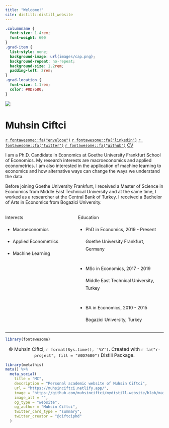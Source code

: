 ```yaml
---
title: "Welcome!"
site: distill::distill_website
---
```



<style>
d-title, d-byline {
  display: none
}
</style>


```css
.columnname {
  font-size: 1.4rem; 
  font-weight: 600
}
.grad-item {
  list-style: none; 
  background-image: url(images/cap.png); 
  background-repeat: no-repeat;  
  background-size: 1.2rem; 
  padding-left: 2rem;
}
.grad-location {
  font-size: 1.1rem;
  color: #0D7680;
}

```


<div class=profile>
<img src="images/ciftci.png"
class="profile-circle">

<h1 style="font-size:30px"> Muhsin Ciftci </h1>

[`r fontawesome::fa("envelope")`](mailto:farmer.muhsin@gmail.com)
[`r fontawesome::fa("linkedin")`](https://www.linkedin.com/in/muhsinciftci/)
[`r fontawesome::fa("twitter")`](https://twitter.com/ciftciphd)
[`r fontawesome::fa("github")`](https://github.com/muhsinciftci)
<a href="https://muhsinciftci.netlify.app/files/CV.html"><i class="circle"></i>CV</a><br>
</div>

I am a Ph.D. Candidate in Economics at Goethe University Frankfurt School of Economics. My research interests are macroeconomics and applied econometrics. I am also interested in the application of machine learning to economics and how alternative ways can change the ways we understand the data.
  
Before joining Goethe University Frankfurt, I received a Master of Science in Economics from Middle East Technical University and at the same time, I worked as a researcher at the Central Bank of Turkey. I received a Bachelor of Arts in Economics from Bogazici University.

  



:::: {style="display: grid; grid-template-columns: 40% 50%; grid-column-gap: 30px; line-height: 1.5rem;"}

::: {}
<span class = "columnname"> Interests </span>

* Macroeconomics

* Applied Econometrics

* Machine Learning
:::


::: {}
<span class = "columnname"> Education </span>

<ul>
 
<li class = "grad-item">   PhD in Economics, 2019 - Present <br> <p class = "grad-location"> Goethe University Frankfurt, Germany </p> </li>
<br>
<li class = "grad-item">   MSc in Economics, 2017 - 2019 <br>
<p class = "grad-location"> Middle East Technical University, Turkey </p> </li>
<br>
<li class = "grad-item">   BA in Economics, 2010 - 2015 <br> <p class = "grad-location"> Bogazici University, Turkey </p> 
</li>

</ul>
:::


::::

---

```r
library(fontawesome)
```

<center>
<main style="font-size:15px"> &copy; Muhsin Ciftci, `r format(Sys.time(), '%Y')`. Created with `r fa("r-project", fill = "#0D7680")` Distill Package. </main>
</center>



```r
library(metathis)
meta() %>%
  meta_social(
    title = "MC",
    description = "Personal academic website of Muhsin Ciftci",
    url = "https://muhsinciftci.netlify.app/",
    image = "https://github.com/muhsinciftci/mydistill-website/blob/main/images/ciftci.png",
    image_alt = "",
    og_type = "website",
    og_author = "Muhsin Ciftci",
    twitter_card_type = "summary",
    twitter_creator = "@ciftciphd"
  )
```


